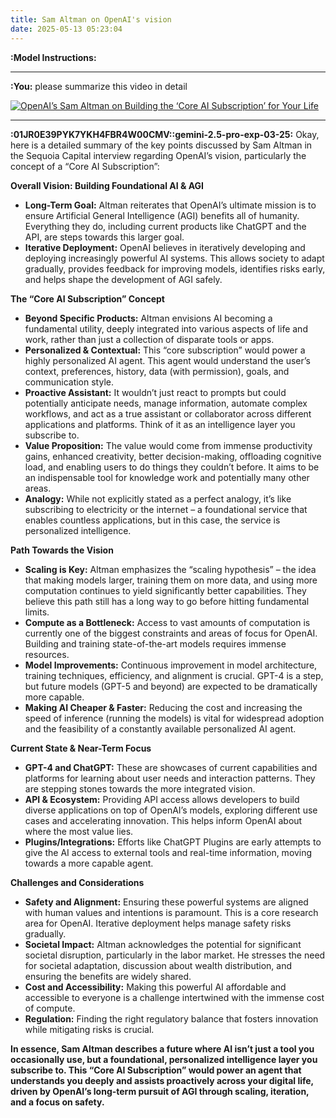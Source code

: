 ```yaml
---
title: Sam Altman on OpenAI's vision
date: 2025-05-13 05:23:04
---
```

**:Model Instructions:** 

  ---

  
**:You:** please summarize this video in detail

[![OpenAI’s Sam Altman on Building the ‘Core AI Subscription’ for Your Life](https://i.ytimg.com/vi/ctcMA6chfDY/maxresdefault.jpg)](https://www.youtube.com/watch?v=ctcMA6chfDY)

---

**:01JR0E39PYK7YKH4FBR4W00CMV::gemini-2.5-pro-exp-03-25:** Okay, here is a detailed summary of the key points discussed by Sam Altman in the Sequoia Capital interview regarding OpenAI's vision, particularly the concept of a "Core AI Subscription":

**Overall Vision: Building Foundational AI & AGI**

*   **Long-Term Goal:** Altman reiterates that OpenAI's ultimate mission is to ensure Artificial General Intelligence (AGI) benefits all of humanity. Everything they do, including current products like ChatGPT and the API, are steps towards this larger goal.
*   **Iterative Deployment:** OpenAI believes in iteratively developing and deploying increasingly powerful AI systems. This allows society to adapt gradually, provides feedback for improving models, identifies risks early, and helps shape the development of AGI safely.

**The "Core AI Subscription" Concept**

*   **Beyond Specific Products:** Altman envisions AI becoming a fundamental utility, deeply integrated into various aspects of life and work, rather than just a collection of disparate tools or apps.
*   **Personalized & Contextual:** This "core subscription" would power a highly personalized AI agent. This agent would understand the user's context, preferences, history, data (with permission), goals, and communication style.
*   **Proactive Assistant:** It wouldn't just react to prompts but could potentially anticipate needs, manage information, automate complex workflows, and act as a true assistant or collaborator across different applications and platforms. Think of it as an intelligence layer you subscribe to.
*   **Value Proposition:** The value would come from immense productivity gains, enhanced creativity, better decision-making, offloading cognitive load, and enabling users to do things they couldn't before. It aims to be an indispensable tool for knowledge work and potentially many other areas.
*   **Analogy:** While not explicitly stated as a perfect analogy, it's like subscribing to electricity or the internet – a foundational service that enables countless applications, but in this case, the service is personalized intelligence.

**Path Towards the Vision**

*   **Scaling is Key:** Altman emphasizes the "scaling hypothesis" – the idea that making models larger, training them on more data, and using more computation continues to yield significantly better capabilities. They believe this path still has a long way to go before hitting fundamental limits.
*   **Compute as a Bottleneck:** Access to vast amounts of computation is currently one of the biggest constraints and areas of focus for OpenAI. Building and training state-of-the-art models requires immense resources.
*   **Model Improvements:** Continuous improvement in model architecture, training techniques, efficiency, and alignment is crucial. GPT-4 is a step, but future models (GPT-5 and beyond) are expected to be dramatically more capable.
*   **Making AI Cheaper & Faster:** Reducing the cost and increasing the speed of inference (running the models) is vital for widespread adoption and the feasibility of a constantly available personalized AI agent.

**Current State & Near-Term Focus**

*   **GPT-4 and ChatGPT:** These are showcases of current capabilities and platforms for learning about user needs and interaction patterns. They are stepping stones towards the more integrated vision.
*   **API & Ecosystem:** Providing API access allows developers to build diverse applications on top of OpenAI's models, exploring different use cases and accelerating innovation. This helps inform OpenAI about where the most value lies.
*   **Plugins/Integrations:** Efforts like ChatGPT Plugins are early attempts to give the AI access to external tools and real-time information, moving towards a more capable agent.

**Challenges and Considerations**

*   **Safety and Alignment:** Ensuring these powerful systems are aligned with human values and intentions is paramount. This is a core research area for OpenAI. Iterative deployment helps manage safety risks gradually.
*   **Societal Impact:** Altman acknowledges the potential for significant societal disruption, particularly in the labor market. He stresses the need for societal adaptation, discussion about wealth distribution, and ensuring the benefits are widely shared.
*   **Cost and Accessibility:** Making this powerful AI affordable and accessible to everyone is a challenge intertwined with the immense cost of compute.
*   **Regulation:** Finding the right regulatory balance that fosters innovation while mitigating risks is crucial.

**In essence, Sam Altman describes a future where AI isn't just a tool you occasionally use, but a foundational, personalized intelligence layer you subscribe to. This "Core AI Subscription" would power an agent that understands you deeply and assists proactively across your digital life, driven by OpenAI's long-term pursuit of AGI through scaling, iteration, and a focus on safety.**

